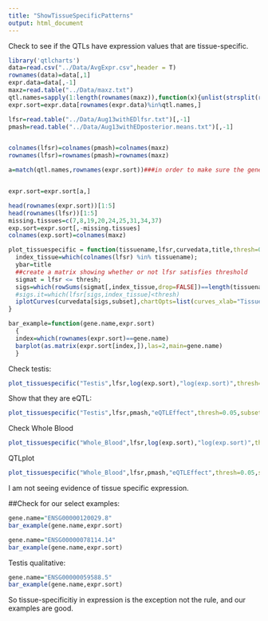 ```yaml
---
title: "ShowTissueSpecificPatterns"
output: html_document
---
```


Check to see if the QTLs have expression values that are tissue-specific.

```r
library('qtlcharts')
data=read.csv("../Data/AvgExpr.csv",header = T)
rownames(data)=data[,1]
expr.data=data[,-1]
maxz=read.table("../Data/maxz.txt")
qtl.names=sapply(1:length(rownames(maxz)),function(x){unlist(strsplit(rownames(maxz)[x], "[_]"))[[1]]})
expr.sort=expr.data[rownames(expr.data)%in%qtl.names,]

lfsr=read.table("../Data/Aug13withEDlfsr.txt")[,-1]
pmash=read.table("../Data/Aug13withEDposterior.means.txt")[,-1]


colnames(lfsr)=colnames(pmash)=colnames(maxz)
rownames(lfsr)=rownames(pmash)=rownames(maxz)

a=match(qtl.names,rownames(expr.sort))###in order to make sure the gene names are the same in both


expr.sort=expr.sort[a,]

head(rownames(expr.sort))[1:5]
head(rownames(lfsr))[1:5]
missing.tissues=c(7,8,19,20,24,25,31,34,37)
exp.sort=expr.sort[,-missing.tissues]
colnames(exp.sort)=colnames(maxz)

plot_tissuespecific = function(tissuename,lfsr,curvedata,title,thresh=0.05,subset=1:44){
  index_tissue=which(colnames(lfsr) %in% tissuename);
  ybar=title
  ##create a matrix showing whether or not lfsr satisfies threshold
  sigmat = lfsr <= thresh;
  sigs=which(rowSums(sigmat[,index_tissue,drop=FALSE])==length(tissuename) & rowSums(sigmat[,-index_tissue,drop=FALSE])==0)
  #sigs.it=which(lfsr[sigs,index_tissue]<thresh)
  iplotCurves(curvedata[sigs,subset],chartOpts=list(curves_xlab="Tissue",curves_ylab=ybar))
}  

bar_example=function(gene.name,expr.sort)
  {
  index=which(rownames(expr.sort)==gene.name)
  barplot(as.matrix(expr.sort[index,]),las=2,main=gene.name)
  }
```

Check testis: 
```r
plot_tissuespecific("Testis",lfsr,log(exp.sort),"log(exp.sort)",thresh=0.05,subset=1:44)
```

Show that they are eQTL:
```r
plot_tissuespecific("Testis",lfsr,pmash,"eQTLEffect",thresh=0.05,subset=1:44)
```

Check Whole Blood
```r

plot_tissuespecific("Whole_Blood",lfsr,log(exp.sort),"log(exp.sort)",thresh=0.05,subset=1:44)
```


QTLplot
```r
plot_tissuespecific("Whole_Blood",lfsr,pmash,"eQTLEffect",thresh=0.05,subset=1:44)
```
I am not seeing evidence of tissue specific expression.

##Check for our select examples:

```r

gene.name="ENSG00000120029.8"
bar_example(gene.name,expr.sort)

gene.name="ENSG00000078114.14"
bar_example(gene.name,expr.sort)
```

Testis qualitative:


```r

gene.name="ENSG00000059588.5"
bar_example(gene.name,expr.sort)
```

So tissue-specificitiy in expression is the exception not the rule, and our examples are good.




